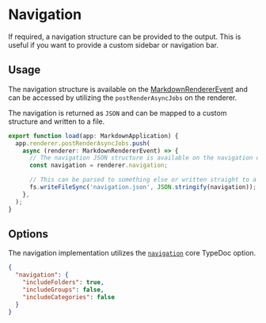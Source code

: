 # Navigation

If required, a navigation structure can be provided to the output. This is useful if you want to provide a custom sidebar or navigation bar.

## Usage

The navigation structure is available on the [MarkdownRendererEvent](/api-docs/Class.MarkdownRendererEvent#navigation) and can be accessed by utilizing the `postRenderAsyncJobs` on the renderer.

The navigation is returned as `JSON` and can be mapped to a custom structure and written to a file.

```ts
export function load(app: MarkdownApplication) {
  app.renderer.postRenderAsyncJobs.push(
    async (renderer: MarkdownRendererEvent) => {
      // The navigation JSON structure is available on the navigation object.
      const navigation = renderer.navigation;

      // This can be parsed to something else or written straight to a file:
      fs.writeFileSync('navigation.json', JSON.stringify(navigation));
    },
  );
}
```

## Options

The navigation implementation utilizes the [`navigation`](https://typedoc.org/options/output/#navigation) core TypeDoc option.

```json
{
  "navigation": {
    "includeFolders": true,
    "includeGroups": false,
    "includeCategories": false
  }
}
```
